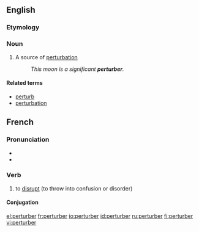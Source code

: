 ==English==

===Etymology===

{{suffix|perturb|er}}

===Noun===
{{en-noun}}

# {{physics}} A source of [[perturbation]]
#: ''This moon is a significant '''perturber'''.''

====Related terms====
*[[perturb]]
*[[perturbation]]

==French==

===Pronunciation===
* {{IPA|/pɛʁ.tyʁ.be/|lang=fr}}
* {{audio|Fr-perturber.ogg|perturber}}

===Verb===
{{infl|fr|verb}}

# to [[disrupt]] (to throw into confusion or disorder)

====Conjugation====
{{fr-conj-er|perturb|avoir}}
{{tbot entry|French|disrupt|2008|January|fr}}

[[el:perturber]]
[[fr:perturber]]
[[io:perturber]]
[[id:perturber]]
[[ru:perturber]]
[[fi:perturber]]
[[vi:perturber]]